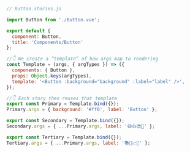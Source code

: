 ```js
// Button.stories.js

import Button from './Button.vue';

export default { 
  component: Button,
  title: 'Components/Button'
};

//👇 We create a “template” of how args map to rendering
const Template = (args, { argTypes }) => ({
  components: { Button },
  props: Object.keys(argTypes),
  template: '<Button :background="background" :label="label" />',
});

//👇 Each story then reuses that template
export const Primary = Template.bind({});
Primary.args = { background: '#ff0', label: 'Button' };

export const Secondary = Template.bind({});
Secondary.args = { ...Primary.args, label: '😄👍😍💯' };

export const Tertiary = Template.bind({});
Tertiary.args = { ...Primary.args, label: '📚📕📈🤓' };
```